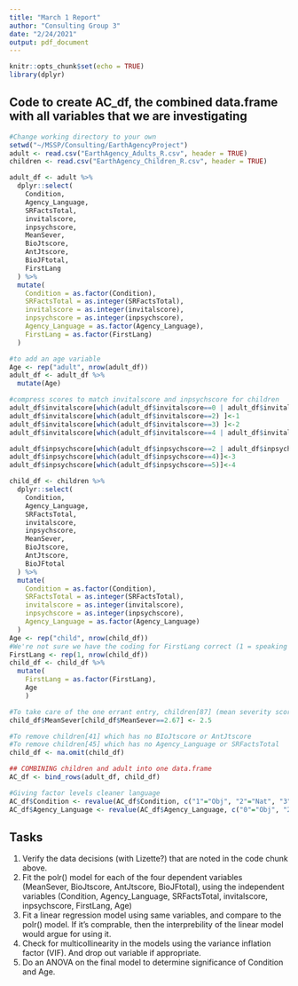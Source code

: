 ```yaml
---
title: "March 1 Report"
author: "Consulting Group 3"
date: "2/24/2021"
output: pdf_document
---
```


```r
knitr::opts_chunk$set(echo = TRUE)
library(dplyr)
```
## Code to create AC_df, the combined data.frame with all variables that we are investigating
```r
#Change working directory to your own
setwd("~/MSSP/Consulting/EarthAgencyProject")
adult <- read.csv("EarthAgency_Adults_R.csv", header = TRUE)
children <- read.csv("EarthAgency_Children_R.csv", header = TRUE)

adult_df <- adult %>%
  dplyr::select(
    Condition,
    Agency_Language,
    SRFactsTotal,
    invitalscore,
    inpsychscore,
    MeanSever,
    BioJtscore,
    AntJtscore,
    BioJFtotal,
    FirstLang
  ) %>%
  mutate(
    Condition = as.factor(Condition),
    SRFactsTotal = as.integer(SRFactsTotal),
    invitalscore = as.integer(invitalscore),
    inpsychscore = as.integer(inpsychscore),
    Agency_Language = as.factor(Agency_Language),
    FirstLang = as.factor(FirstLang)
  )

#to add an age variable
Age <- rep("adult", nrow(adult_df))
adult_df <- adult_df %>% 
  mutate(Age)

#compress scores to match invitalscore and inpsychscore for children
adult_df$invitalscore[which(adult_df$invitalscore==0 | adult_df$invitalscore==1)]<-0
adult_df$invitalscore[which(adult_df$invitalscore==2) ]<-1
adult_df$invitalscore[which(adult_df$invitalscore==3) ]<-2
adult_df$invitalscore[which(adult_df$invitalscore==4 | adult_df$invitalscore==5)]<-3

adult_df$inpsychscore[which(adult_df$inpsychscore==2 | adult_df$inpsychscore==3)]<-2
adult_df$inpsychscore[which(adult_df$inpsychscore==4)]<-3
adult_df$inpsychscore[which(adult_df$inpsychscore==5)]<-4

child_df <- children %>%
  dplyr::select(
    Condition,
    Agency_Language,
    SRFactsTotal,
    invitalscore,
    inpsychscore,
    MeanSever,
    BioJtscore,
    AntJtscore,
    BioJFtotal
  ) %>%
  mutate(
    Condition = as.factor(Condition),
    SRFactsTotal = as.integer(SRFactsTotal),
    invitalscore = as.integer(invitalscore),
    inpsychscore = as.integer(inpsychscore),
    Agency_Language = as.factor(Agency_Language)
  )
Age <- rep("child", nrow(child_df))
#We're not sure we have the coding for FirstLang correct (1 = speaking their first language??)
FirstLang <- rep(1, nrow(child_df))
child_df <- child_df %>% 
  mutate(
    FirstLang = as.factor(FirstLang),
    Age
    )

#To take care of the one errant entry, children[87] (mean severity scores are divided by 4 so .67 is not possible…)
child_df$MeanSever[child_df$MeanSever==2.67] <- 2.5

#To remove children[41] which has no BIoJtscore or AntJtscore
#To remove children[45] which has no Agency_Language or SRFactsTotal
child_df <- na.omit(child_df)

## COMBINING children and adult into one data.frame
AC_df <- bind_rows(adult_df, child_df)

#Giving factor levels cleaner language
AC_df$Condition <- revalue(AC_df$Condition, c("1"="Obj", "2"="Nat", "3"="Per"))
AC_df$Agency_Language <- revalue(AC_df$Agency_Language, c("0"="Obj", "2"="Nat", "3"="Per"))

```
## Tasks
1) Verify the data decisions (with Lizette?) that are noted in the code chunk above.  
2) Fit the polr() model for each of the four dependent variables (MeanSever, BioJtscore, AntJtscore, BioJFtotal), using the independent variables (Condition, Agency_Language, SRFactsTotal, invitalscore, inpsychscore, FirstLang, Age)
3) Fit a linear regression model using same variables, and compare to the polr() model.  If it's comprable, then the interprebility of the linear model would argue for using it.
4) Check for multicollinearity in the models using the variance inflation factor (VIF).  And drop out variable if appropriate.
5) Do an ANOVA on the final model to determine significance of Condition and Age.